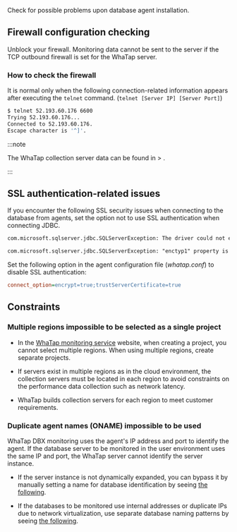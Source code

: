 Check for possible problems upon database agent installation.

## Firewall configuration checking

Unblock your firewall. Monitoring data cannot be sent to the server if the TCP outbound firewall is set for the WhaTap server.

### How to check the firewall

It is normal only when the following connection-related information appears after executing the `telnet` command. (`telnet [Server IP] [Server Port]`)

```bash title='Example'
$ telnet 52.193.60.176 6600
Trying 52.193.60.176...
Connected to 52.193.60.176.
Escape character is '^]'.
```

:::note

The WhaTap collection server data can be found in <Cmdname sid="side_management" className="uitext" /> &gt; <Cmdname sid="side_agentInstall" className="uitext" />.

:::

<InDoc product="mssql,mssql-v1">

## SSL authentication-related issues

If you encounter the following SSL security issues when connecting to the database from agents, set the option not to use SSL authentication when connecting JDBC.

```txt
com.microsoft.sqlserver.jdbc.SQLServerException: The driver could not establish a secure connection to SQL Server by using Secure Sockets Layer (SSL) encryption.

com.microsoft.sqlserver.jdbc.SQLServerException: "enctyp1" property is set to "true" and "trustServerCertificate" property is set to "false" but the driver could not establish a secure connection to SQL Server by ising Secure Sockets Layer (SSL) encryption
```

Set the following option in the agent configuration file (_whatap.conf_) to disable SSL authentication:

```ini title="whatap.conf"
connect_option=encrypt=true;trustServerCertificate=true
```

</InDoc>

## Constraints

### Multiple regions impossible to be selected as a single project

- In the [WhaTap monitoring service](https://services.whatap.io) website, when creating a project, you cannot select multiple regions. When using multiple regions, create separate projects.

- If servers exist in multiple regions as in the cloud environment, the collection servers must be located in each region to avoid constraints on the performance data collection such as network latency.

- WhaTap builds collection servers for each region to meet customer requirements.

### Duplicate agent names (ONAME) impossible to be used

WhaTap DBX monitoring uses the agent's IP address and port to identify the agent. If the database server to be monitored in the user environment uses the same IP and port, the WhaTap server cannot identify the server instance.

- If the server instance is not dynamically expanded, you can bypass it by manually setting a name for database identification by seeing [the following](agent-manage#custom-server-name).

- If the databases to be monitored use internal addresses or duplicate IPs due to network virtualization, use separate database naming patterns by seeing [the following](agent-manage#custom-server-name).
